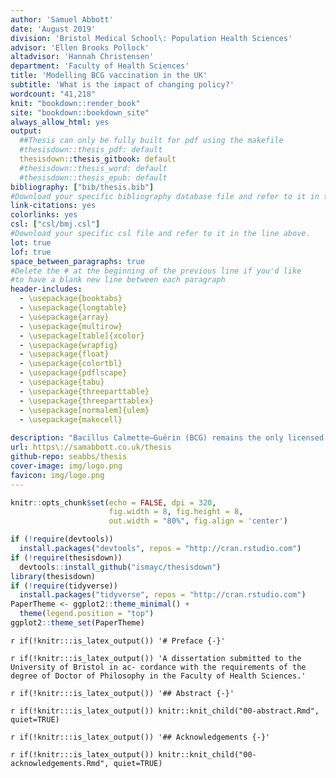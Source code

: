 ```yaml
---
author: 'Samuel Abbott'
date: 'August 2019'
division: 'Bristol Medical School\: Population Health Sciences'
advisor: 'Ellen Brooks Pollock'
altadvisor: 'Hannah Christensen'
department: 'Faculty of Health Sciences'
title: 'Modelling BCG vaccination in the UK'
subtitle: 'What is the impact of changing policy?'
wordcount: "41,218"
knit: "bookdown::render_book"
site: "bookdown::bookdown_site"
always_allow_html: yes
output: 
  ##Thesis can only be fully built for pdf using the makefile
  #thesisdown::thesis_pdf: default
  thesisdown::thesis_gitbook: default
  #thesisdown::thesis_word: default
  #thesisdown::thesis_epub: default
bibliography: ["bib/thesis.bib"]
#Download your specific bibliography database file and refer to it in the line above.
link-citations: yes
colorlinks: yes
csl: ["csl/bmj.csl"]
#Download your specific csl file and refer to it in the line above.
lot: true
lof: true
space_between_paragraphs: true
#Delete the # at the beginning of the previous line if you'd like
#to have a blank new line between each paragraph
header-includes:
  - \usepackage{booktabs}
  - \usepackage{longtable}
  - \usepackage{array}
  - \usepackage{multirow}
  - \usepackage[table]{xcolor}
  - \usepackage{wrapfig}
  - \usepackage{float}
  - \usepackage{colortbl}
  - \usepackage{pdflscape}
  - \usepackage{tabu}
  - \usepackage{threeparttable}
  - \usepackage{threeparttablex}
  - \usepackage[normalem]{ulem}
  - \usepackage{makecell}
  
description: "Bacillus Calmette–Guérin (BCG) remains the only licensed vaccine against Tuberculosis (TB). In 2005, England changed from universal vaccination of school-age children to targeted vaccination of high-risk neonates. Little work has been done to assess the impact of this policy change. This thesis evaluates the impact of this change."
url: https\://samabbott.co.uk/thesis
github-repo: seabbs/thesis
cover-image: img/logo.png
favicon: img/logo.png
---
```



```r
knitr::opts_chunk$set(echo = FALSE, dpi = 320, 
                      fig.width = 8, fig.height = 8,
                      out.width = "80%", fig.align = 'center')
```

```r
if (!require(devtools))
  install.packages("devtools", repos = "http://cran.rstudio.com")
if (!require(thesisdown))
  devtools::install_github("ismayc/thesisdown")
library(thesisdown)
if (!require(tidyverse))
  install.packages("tidyverse", repos = "http://cran.rstudio.com")
PaperTheme <- ggplot2::theme_minimal() +
  theme(legend.position = "top")
ggplot2::theme_set(PaperTheme)
```


`r if(!knitr:::is_latex_output()) '# Preface {-}'`


`r if(!knitr:::is_latex_output()) 'A dissertation submitted to the University of Bristol in ac- cordance with the requirements of the degree of Doctor of Philosophy in the Faculty of Health Sciences.'`

`r if(!knitr:::is_latex_output()) '## Abstract {-}'`

`r if(!knitr:::is_latex_output()) knitr::knit_child("00-abstract.Rmd", quiet=TRUE)`

`r if(!knitr:::is_latex_output()) '## Acknowledgements {-}'`

`r if(!knitr:::is_latex_output()) knitr::knit_child("00-acknowledgements.Rmd", quiet=TRUE)`

